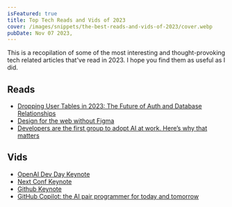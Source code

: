 ```yaml
---
isFeatured: true
title: Top Tech Reads and Vids of 2023
cover: /images/snippets/the-best-reads-and-vids-of-2023/cover.webp
pubDate: Nov 07 2023,
---
```


This is a recopilation of some of the most interesting and thought-provoking tech related articles that've read in 2023. I hope you find them as useful as I did.

## Reads

- [Dropping User Tables in 2023: The Future of Auth and Database Relationships](https://www.jamesperkins.dev/post/dropping-user-tables-2023)
- [Design for the web without Figma](https://world.hey.com/dhh/design-for-the-web-without-figma-4bc3a218)
- [Developers are the first group to adopt AI at work. Here’s why that matters](https://github.blog/2023-10-27-developers-are-the-first-group-to-adopt-ai-at-work-heres-why-that-matters)

## Vids

- [OpenAI Dev Day Keynote](https://www.youtube.com/watch?v=U9mJuUkhUzk)
- [Next Conf Keynote](https://www.youtube.com/watch?v=gfU1iZnjRZM)
- [Github Keynote](https://www.youtube.com/watch?v=NrQkdDVupQE)
- [GitHub Copilot: the AI pair programmer for today and tomorrow](https://www.youtube.com/watch?v=AAT4zCfzsHI)
